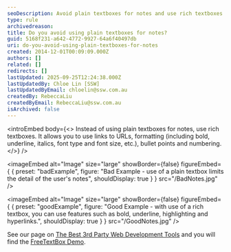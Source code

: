 ```yaml
---
seoDescription: Avoid plain textboxes for notes and use rich textboxes instead, allowing for formatting, links, and more detailed user input.
type: rule
archivedreason:
title: Do you avoid using plain textboxes for notes?
guid: 5168f231-a642-4772-9927-64a6f40497db
uri: do-you-avoid-using-plain-textboxes-for-notes
created: 2014-12-01T00:09:09.000Z
authors: []
related: []
redirects: []
lastUpdated: 2025-09-25T12:24:38.000Z
lastUpdatedBy: Chloe Lin [SSW]
lastUpdatedByEmail: chloelin@ssw.com.au
createdBy: RebeccaLiu
createdByEmail: RebeccaLiu@ssw.com.au
isArchived: false
---
```


<introEmbed
  body={<>
Instead of using plain textboxes for notes, use rich textboxes. It allows you to use links to URLs, formatting (including bold, underline, italics, font type and font size, etc.), bullet points and numbering.
  </>}
/>

<imageEmbed
  alt="Image"
  size="large"
  showBorder={false}
  figureEmbed={ {
    preset: "badExample",
    figure: "Bad Example - use of a plain textbox limits the detail of the user's notes",
    shouldDisplay: true
  } }
  src="/BadNotes.jpg"
/>


<imageEmbed
  alt="Image"
  size="large"
  showBorder={false}
  figureEmbed={ {
    preset: "goodExample",
    figure: "Good Example - with use of a rich textbox, you can use features such as bold, underline, highlighting and hyperlinks.",
    shouldDisplay: true
  } }
  src="/GoodNotes.jpg"
/>


See our page on [The Best 3rd Party Web Development Tools](http://www.ssw.com.au/ssw/Standards/DeveloperGeneral/WebdevelopmentToolsASPNET.aspx) and you will find the [FreeTextBox Demo](http://www.ssw.com.au/SSW/Redirect/freetextbox1.htm).
